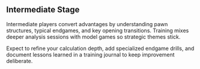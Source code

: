 ## Intermediate Stage

Intermediate players convert advantages by understanding pawn structures, typical endgames, and key opening transitions. Training mixes deeper analysis sessions with model games so strategic themes stick.

Expect to refine your calculation depth, add specialized endgame drills, and document lessons learned in a training journal to keep improvement deliberate.
